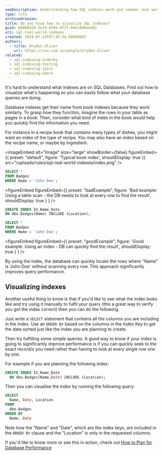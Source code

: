 ```yaml
---
seoDescription: Understanding how SQL indexes work and common real world ways of visualising them
type: rule
archivedreason:
title: Do you know how to visualize SQL indexes?
guid: 668bb820-5ef4-4f8e-872f-04e1846ea982
uri: sql-real-world-indexes
created: 2024-07-24T07:26:54.0000000Z
authors:
  - title: Bryden Oliver
    url: https://ssw.com.au/people/bryden-oliver
related:
  - sql-indexing-orderby
  - sql-indexing-testing
  - sql-indexing-joins
  - sql-indexing-where
---
```


It's hard to understand what indexes are on SQL Databases. Find out how to visualize what's happening so you can easily follow what your database queries are doing.

Database indexes get their name from book indexes because they work similarly. To grasp how they function, imagine the rows in your table as pages in a book. Then, consider what kind of index in the book would help you quickly find the information you need.
<youtubeEmbed url="https://www.youtube.com/watch?v=KkRpgtwBXvI" description="Video: How to visualize SQL indexes? | Bryden Oliver | SSW Rules (3 min)" />

For instance in a recipe book that contains many types of dishes, you might want an index of the type of recipe. You may also have an index based on the recipe name, or maybe by ingredient.


<imageEmbed
  alt="Image"
  size="large"
  showBorder={false}
  figureEmbed={{
    preset: "default",
    figure: 'Typical book index',
    shouldDisplay: true
  }}
  src="/uploads/rules/sql-real-world-indexes/index.png"
/>

```sql
SELECT *
FROM Badges
WHERE Name = 'John Doe';
```

<figureEmbed figureEmbed={{
  preset: "badExample",
  figure: 'Bad example: Using a table scan - the DB needs to look at every row to find the result',
  shouldDisplay: true
} } />


```sql
CREATE INDEX IX_Name_Date
ON dbo.Badges(Name) INCLUDE (Location);

SELECT *
FROM Badges
WHERE Name = 'John Doe';
```

<figureEmbed figureEmbed={{
  preset: "goodExample",
  figure: 'Good example: Using an index - DB can quickly find the result',
  shouldDisplay: true
} } />


By using the index, the database can quickly locate the rows where "Name" is 'John Doe' without scanning every row. This approach significantly improves query performance.

## Visualizing indexes

Another useful thing to know is that if you'd like to see what the index looks like and try using it manually to fulfil your query (this a great way to verify you got the index correct) then you can do the following.

Just write a `SELECT` statement that contains all the columns you are including in the index. Use an `ORDER BY` based on the columns in the Index Key to get the data sorted just like the index you are planning to create.

Then try fulfilling some simple queries. A good way to know if your index is going to significantly improve performance is if you can quickly seek to the exact record/s you need rather than having to look at every single row one by one.

For example if you are planning the following index:

```sql
CREATE INDEX IX_Name_Date
  ON dbo.Badges(Name,Date) INCLUDE (Location);
```

Then you can visualise the index by running the following query:

```sql
SELECT
  Name, Date, Location
FROM
  dbo.Badges
ORDER BY
  Name, Date
```

Note how the "Name" and "Date", which are the index keys, are included in the `ORDER BY` clause and the "Location" is only in the requested columns.

If you'd like to know more or see this in action, check out [How to Plan for Database Performance](https://youtu.be/l18ltcOVN4I)